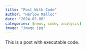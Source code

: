 ```yaml
---
title: "Post With Code"
author: "Harlow Malloc"
date: "2024-02-06"
categories: [news, code, analysis]
image: "image.jpg"
---
```


This is a post with executable code.

